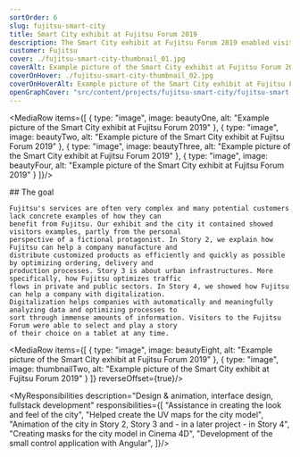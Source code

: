 ```yaml
---
sortOrder: 6
slug: fujitsu-smart-city
title: Smart City exhibit at Fujitsu Forum 2019
description: The Smart City exhibit at Fujitsu Forum 2019 enabled visitors to understand Fujitsu's solutions, products and technologies through animated stories. Projections on a 150 cm high model city created a unique look that caught the attention of all visitors and ensured a steady incoming flow of new visitors.
customer: Fujitsu
cover: ./fujitsu-smart-city-thumbnail_01.jpg
coverAlt: Example picture of the Smart City exhibit at Fujitsu Forum 2019
coverOnHover: ./fujitsu-smart-city-thumbnail_02.jpg
coverOnHoverAlt: Example picture of the Smart City exhibit at Fujitsu Forum 2019
openGraphCover: "src/content/projects/fujitsu-smart-city/fujitsu-smart-city-thumbnail_01.jpg"
---
```




<MediaRow items={[
    {
        type: "image",
        image: beautyOne,
        alt: "Example picture of the Smart City exhibit at Fujitsu Forum 2019"
    },
    {
        type: "image",
        image: beautyTwo,
        alt: "Example picture of the Smart City exhibit at Fujitsu Forum 2019"
    },
    {
        type: "image",
        image: beautyThree,
        alt: "Example picture of the Smart City exhibit at Fujitsu Forum 2019"
    },
    {
        type: "image",
        image: beautyFour,
        alt: "Example picture of the Smart City exhibit at Fujitsu Forum 2019"
    }
]}/>

<Prose variant="project" additionalClasses="max-w-prose mx-auto">
    ## The goal

    Fujitsu's services are often very complex and many potential customers lack concrete examples of how they can
    benefit from Fujitsu. Our exhibit and the city it contained showed visitors examples, partly from the personal
    perspective of a fictional protagonist. In Story 2, we explain how Fujitsu can help a company manufacture and
    distribute customized products as efficiently and quickly as possible by optimizing ordering, delivery and
    production processes. Story 3 is about urban infrastructures. More specifically, how Fujitsu optimizes traffic
    flows in private and public sectors. In Story 4, we showed how Fujitsu can help a company with digitalization.
    Digitalization helps companies with automatically and meaningfully analyzing data and optimizing processes to
    sort through immense amounts of information. Visitors to the Fujitsu Forum were able to select and play a story
    of their choice on a tablet at any time.
</Prose>

<MediaRow items={[
    {
        type: "image",
        image: beautyEight,
        alt: "Example picture of the Smart City exhibit at Fujitsu Forum 2019"
    },
    {
        type: "image",
        image: thumbnailTwo,
        alt: "Example picture of the Smart City exhibit at Fujitsu Forum 2019"
    }
]} reverseOffset={true}/>

<VideoPlayer client:visible
             src="https://res.cloudinary.com/dobsizufr/video/upload/v1674764844/mvlanga.com/fujitsu-smart-city_story_02.mp4"
             poster={storyTwoPoster}
             muted={false}
             alt="Picture of our 3D city model exhibit we made for fujitsu, currently running animation Story 2 - Fujitsu’s Just-In-Time Challenge"
             description="Story 2 - Fujitsu’s Just-In-Time Challenge"/>

<VideoPlayer client:visible
             src="https://res.cloudinary.com/dobsizufr/video/upload/v1674764757/mvlanga.com/fujitsu-smart-city_story_03.mp4"
             poster={storyThreePoster}
             muted={false}
             alt="Picture of our 3D city model exhibit we made for fujitsu, currently running animation Story 3 - Fujitsu Future Mobility Accelerator"
             description="Story 3 - Fujitsu Future Mobility Accelerator"/>

<MyResponsibilities description="Design & animation, interface design, fullstack development"
                    responsibilities={[
                        "Assistance in creating the look and feel of the city",
                        "Helped create the UV maps for the city model",
                        "Animation of the city in Story 2, Story 3 and - in a later project - in Story 4",
                        "Creating masks for the city model in Cinema 4D",
                        "Development of the small control application with Angular",
                    ]}/>

<VideoPlayer client:visible
             src="https://res.cloudinary.com/dobsizufr/video/upload/v1674764197/mvlanga.com/fujitsu-smart-city_story_04_v3.mp4"
             poster={storyFourPoster}
             muted={false}
             alt="Preview of our VR 3D city model exhibit we made for fujitsu, currently running animation Story 4 - Fujitsu Data-Driven Transformation"
             description="Story 4 - Fujitsu Data-Driven Transformation (Available after an update in 2020 digitally, e.g. with VR glasses)"/>
